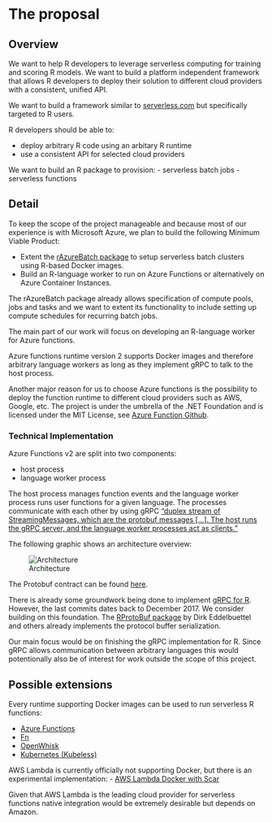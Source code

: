 # The proposal
<!--
This is where the proposal should be outlined. 
-->

## Overview
<!--
At a high-level address what your proposal is and how it will address the problem identified. Highlight any benefits to the R Community that follow from solving the problem. This should be your most compelling section.
-->

We want to help R developers to leverage serverless computing for training and scoring R models. We want to build a platform independent framework that allows R developers to deploy their solution to different cloud providers with a consistent, unified API.

We want to build a framework similar to [serverless.com](http://serverless.com/) but specifically targeted to R users.

R developers should be able to:

- deploy arbitrary R code using an arbitary R runtime
- use a consistent API for selected cloud providers

We want to build an R package to provision:
- serverless batch jobs
- serverless functions

## Detail
<!--
Go into more detail about the specifics of the project and it delivers against the problem.

Depending on project type the detail section should include:

 - [ ] Minimum Viable Product
 - [ ] Architecture
 - [ ] Assumptions
-->

To keep the scope of the project manageable and because most of our experience is with Microsoft Azure, we plan to build the following Minimum Viable Product:

- Extent the [rAzureBatch package](https://github.com/Azure/rAzureBatch) to setup serverless batch clusters using R-based Docker images.
- Build an R-language worker to run on Azure Functions or alternatively on Azure Container Instances.

The rAzureBatch package already allows specification of compute pools, jobs and tasks and we want to extent its functionality to include setting up compute schedules for recurring batch jobs.

The main part of our work will focus on developing an R-language worker for Azure functions.

Azure functions runtime version 2 supports Docker images and therefore arbitrary language workers as long as they implement gRPC to talk to the host process. 

Another major reason for us to choose Azure functions is the possibility to deploy the function runtime to different cloud providers such as AWS, Google, etc. 
The project is under the umbrella of the .NET Foundation and is licensed under the MIT License, see [Azure Function Github](https://github.com/Azure/azure-functions-host/). 

### Technical Implementation

Azure Functions v2 are split into two components: 

- host process 
- language worker process

The host process manages function events and the language worker process runs user functions for a given language. The processes communicate with each other by using gRPC ["duplex stream of StreamingMessages, which are the protobuf messages [...]. The host runs the gRPC server, and the language worker processes act as clients."](https://github.com/Azure/azure-functions-host/wiki/Language-Extensibility)

The following graphic shows an architecture overview:

![Architecture](proposal/img/architecture.png)

The Protobuf contract can be found [here](https://github.com/Azure/azure-functions-language-worker-protobuf/blob/dev/src/proto/FunctionRpc.proto).

There is already some groundwork being done to implement [gRPC for  R](https://github.com/nfultz/grpc). However, the last commits dates back to December 2017. We consider building on this foundation. The [RProtoBuf package](https://cran.r-project.org/web/packages/RProtoBuf/index.html) by Dirk Eddelbuettel and others already implements the protocol buffer serialization.

Our main focus would be on finishing the gRPC implementation for R. Since gRPC allows communication between arbitrary languages this would potentionally also be of interest for work outside the scope of this project. 

<!--- Functions: 
Azure Functions: https://azure.microsoft.com/en-us/blog/introducing-azure-functions-2-0/
Azure Functions Linux consumption plan: https://github.com/Azure/Azure-Functions/wiki/Azure-Functions-on-Linux-Preview
Cross platform hosting: https://github.com/Azure/azure-functions-host/wiki/Azure-Functions-Runtime-2.0-Overview
Proto Contract: https://github.com/Azure/azure-functions-host/wiki/Language-Extensibility-->

## Possible extensions

Every runtime supporting Docker images can be used to run serverless R functions: 

- [Azure Functions](https://azure.microsoft.com/en-us/services/functions/)
- [Fn](https://fnproject.io/)
- [OpenWhisk](https://openwhisk.apache.org/)
- [Kubernetes (Kubeless)](https://github.com/kubeless/kubeless)

AWS Lambda is currently officially not supporting Docker, but there is an experimental implementation: 
- [AWS Lambda Docker with Scar](https://github.com/grycap/scar)

Given that AWS Lambda is the leading cloud provider for serverless functions native integration would be extremely desirable but depends on Amazon.  
